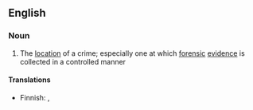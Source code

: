 ==English==

===Noun===
{{wikipedia}}
{{en-noun|sg=[[crime]] [[scene]]}}

# The [[location]] of a crime; especially one at which [[forensic]] [[evidence]] is collected in a controlled manner

====Translations====
{{top}}
*Finnish: {{t|fi|rikospaikka}}, {{t|fi|tekopaikka}}
{{bottom}}
